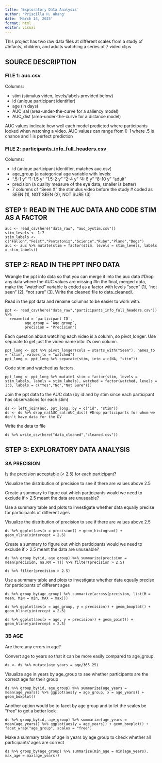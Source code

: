```yaml
---
title: 'Exploratory Data Analysis'
author: 'Priscilla H. Whang'
date: 'March 14, 2025'
format: html
editor: visual
---
```


::: callout-note
This project has two raw data files at different scales from a study of #infants, children, and adults watching a series of 7 video clips
:::

## SOURCE DESCRIPTION

### FILE 1: auc.csv

Columns:

-   stim (stimulus video, levels/labels provided below)
-   id (unique participant identifier)
-   age (in days)
-   AUC_sal (area-under-the-curve for a saliency model)
-   AUC_dist (area-under-the-curve for a distance model)

AUC values indicate how well each model predicted where participants looked when watching a video. AUC values can range from 0-1 where .5 is chance and 1 is perfect prediction

### FILE 2: participants_info_full_headers.csv

Columns:

-   id (unique participant identifier, matches auc.csv)
-   age_group (a categorical age variable with levels:
-   ".5-1 y" "1-1.5 y" "1.5-2 y" "2-4 y" "4-6 y" "8-10 y" "adult"
-   precision (a quality measure of the eye data, smaller is better)
-   7 columns of "Seen X" the stimulus video before the study \# coded as SEEN (1), NOT SEEN (2), NOT SURE (3)

## STEP 1: READ IN THE AUC DATA AND CODE STIM AS A FACTOR

```         
auc <- read_csv(here("data_raw", "auc_bystim.csv"))
stim_levels <- 1:7
stim_labels <- c("Fallon","Feist","Pentatonix","Science","Rube","Plane","Dogs")
auc <- auc %>% mutate(stim = factor(stim, levels = stim_levels, labels = stim_labels))
```

## STEP 2: READ IN THE PPT INFO DATA

Wrangle the ppt info data so that you can merge it into the auc data #Drop any data where the AUC values are missing #In the final, merged data, make the "watched" variable is coded as a factor with levels "seen" (1), "not seen" (2), "not sure" (3). Write the cleaned file to data_cleaned/.

Read in the ppt data and rename columns to be easier to work with.

```         
ppt <- read_csv(here("data_raw","participants_info_full_headers.csv")) %>% 
  rename(id = `participant ID`,
         age_group = `Age group`,
         precision = "Precision")
```

Each question about watching each video is a column, so pivot_longer. Use separate to get just the video name into it's own column.

```         
ppt_long <- ppt %>% pivot_longer(cols = starts_with("Seen"), names_to = "stim", values_to = "watched") 
ppt_long <- ppt_long %>% separate(stim, into = c(NA, "stim"))
```

Code stim and watched as factors.

```         
ppt_long <- ppt_long %>% mutate( stim = factor(stim, levels = stim_labels, labels = stim_labels), watched = factor(watched, levels = 1:3, labels = c("Yes","No","Not Sure")))
```

Join the ppt data to the AUC data (by id and by stim since each participant has observations for each stim)

```         
ds <- left_join(auc, ppt_long, by = c("id", "stim")) 
ds <- ds %>% drop_na(AUC_sal:AUC_dist) #Drop participants for whom we don't have data for the DV
```

Write the data to file

```         
ds %>% write_csv(here("data_cleaned","cleaned.csv"))
```

## STEP 3: EXPLORATORY DATA ANALYSIS

### 3A PRECISION

Is the precision acceptable (\< 2.5) for each participant?

Visualize the distribution of precision to see if there are values above 2.5

Create a summary to figure out which participants would we need to exclude if \> 2.5 meant the data are unuseable?

Use a summary table and plots to investigate whether data equally precise for participants of different ages

Visualize the distribution of precision to see if there are values above 2.5

```         
ds %>% ggplot(aes(x = precision)) + geom_histogram() + geom_vline(xintercept = 2.5)
```

Create a summary to figure out which participants would we need to exclude if \> 2.5 meant the data are unuseable?

```         
ds %>% group_by(id, age_group) %>% summarize(precision = mean(precision, na.RM = T)) %>% filter(precision > 2.5)

ds %>% filter(precision > 2.5)
```

Use a summary table and plots to investigate whether data equally precise for participants of different ages

```         
ds %>% group_by(age_group) %>% summarize(across(precision, list(M = mean, MIN = min, MAX = max)))

ds %>% ggplot(aes(x = age_group, y = precision)) + geom_boxplot() + geom_hline(yintercept = 2.5) 

ds %>% ggplot(aes(x = age, y = precision)) + geom_point() + geom_hline(yintercept = 2.5)
```

### 3B AGE

Are there any errors in age?

Convert age to years so that it can be more easily compared to age_group.

```         
ds <- ds %>% mutate(age_years = age/365.25)
```

Visualize age in years by age_group to see whether participants are the correct age for their group

```         
ds %>% group_by(id, age_group) %>% summarize(age_years = mean(age_years)) %>% ggplot(aes(y = age_group, x = age_years)) + geom_boxplot()
```

Another option would be to facet by age group and to let the scales be "free" to get a better look

```         
ds %>% group_by(id, age_group) %>% summarize(age_years = mean(age_years)) %>% ggplot(aes(y = age_years)) + geom_boxplot() + facet_wrap("age_group", scales = "free")
```

Make a summary table of age in years by age group to check whether all participants' ages are correct

```         
ds %>% group_by(age_group) %>% summarize(min_age = min(age_years), max_age = max(age_years))
```
